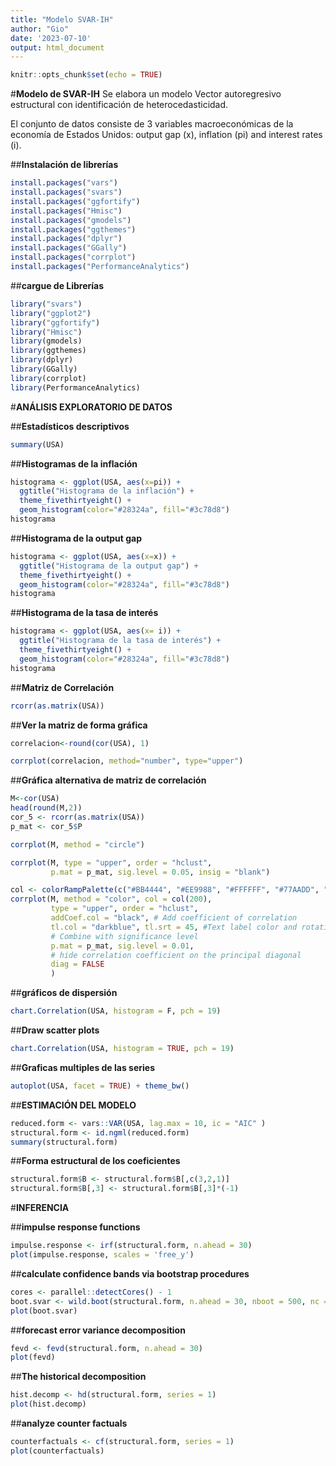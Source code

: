 ```yaml
---
title: "Modelo SVAR-IH"
author: "Gio"
date: '2023-07-10'
output: html_document
---
```


```r
knitr::opts_chunk$set(echo = TRUE)
```

#**Modelo de SVAR-IH**
Se elabora un modelo Vector autoregresivo estructural con identificación de heterocedasticidad.

El conjunto de datos consiste de 3 variables macroeconómicas de la economía de Estados Unidos: output gap (x), inflation (pi) and interest rates (i).

##**Instalación de librerías**
```r
install.packages("vars")
install.packages("svars")
install.packages("ggfortify")
install.packages("Hmisc")
install.packages("gmodels")
install.packages("ggthemes")
install.packages("dplyr")
install.packages("GGally")
install.packages("corrplot")
install.packages("PerformanceAnalytics")
```
##**cargue de Librerías**
```r
library("svars")
library("ggplot2")
library("ggfortify")
library("Hmisc")
library(gmodels)
library(ggthemes)
library(dplyr)
library(GGally)
library(corrplot)
library(PerformanceAnalytics)
```

#**ANÁLISIS EXPLORATORIO DE DATOS**

##**Estadísticos descriptivos**
```r
summary(USA)
```

##**Histogramas de la inflación**

```r
histograma <- ggplot(USA, aes(x=pi)) +
  ggtitle("Histograma de la inflación") +
  theme_fivethirtyeight() +
  geom_histogram(color="#28324a", fill="#3c78d8")
histograma
```

##**Histograma de la output gap**

```r
histograma <- ggplot(USA, aes(x=x)) +
  ggtitle("Histograma de la output gap") +
  theme_fivethirtyeight() +
  geom_histogram(color="#28324a", fill="#3c78d8")
histograma
```

##**Histograma de la tasa de interés**
```r
histograma <- ggplot(USA, aes(x= i)) +
  ggtitle("Histograma de la tasa de interés") +
  theme_fivethirtyeight() +
  geom_histogram(color="#28324a", fill="#3c78d8")
histograma
```

##**Matriz de Correlación**
```r
rcorr(as.matrix(USA))
```
##**Ver la matriz de forma gráfica**

```r
correlacion<-round(cor(USA), 1)

corrplot(correlacion, method="number", type="upper")
```

##**Gráfica alternativa de matriz de correlación**

```r
M<-cor(USA)
head(round(M,2))
cor_5 <- rcorr(as.matrix(USA))
p_mat <- cor_5$P

corrplot(M, method = "circle")

corrplot(M, type = "upper", order = "hclust", 
         p.mat = p_mat, sig.level = 0.05, insig = "blank")

col <- colorRampPalette(c("#BB4444", "#EE9988", "#FFFFFF", "#77AADD", "#4477AA"))
corrplot(M, method = "color", col = col(200),  
         type = "upper", order = "hclust", 
         addCoef.col = "black", # Add coefficient of correlation
         tl.col = "darkblue", tl.srt = 45, #Text label color and rotation
         # Combine with significance level
         p.mat = p_mat, sig.level = 0.01,  
         # hide correlation coefficient on the principal diagonal
         diag = FALSE 
         )
```

##**gráficos de dispersión**

```r
chart.Correlation(USA, histogram = F, pch = 19)
```

##**Draw scatter plots**

```r
chart.Correlation(USA, histogram = TRUE, pch = 19)
```

##**Graficas multiples de las series**

```r
autoplot(USA, facet = TRUE) + theme_bw()
```

##**ESTIMACIÓN DEL MODELO**

```r
reduced.form <- vars::VAR(USA, lag.max = 10, ic = "AIC" )
structural.form <- id.ngml(reduced.form)
summary(structural.form)
```
##**Forma estructural de los coeficientes**

```r
structural.form$B <- structural.form$B[,c(3,2,1)]
structural.form$B[,3] <- structural.form$B[,3]*(-1)
```


#**INFERENCIA**

##**impulse response functions**

```r
impulse.response <- irf(structural.form, n.ahead = 30)
plot(impulse.response, scales = 'free_y')
```

##**calculate confidence bands via bootstrap procedures**

```r
cores <- parallel::detectCores() - 1
boot.svar <- wild.boot(structural.form, n.ahead = 30, nboot = 500, nc = cores)
plot(boot.svar)
```

##**forecast error variance decomposition**

```r
fevd <- fevd(structural.form, n.ahead = 30)
plot(fevd)
```

##**The historical decomposition**

```r
hist.decomp <- hd(structural.form, series = 1)
plot(hist.decomp)
```


##**analyze counter factuals**

```r
counterfactuals <- cf(structural.form, series = 1)
plot(counterfactuals)
```

